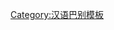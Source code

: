 {{User language-N|cmn-tianjin|介个用户的'''[[:Category:cmn-tianjin 母語使用者|母语]]'''奏四'''[[:Category:cmn-tianjin 使用者|天津话]]'''。|天津話|12|9}}<noinclude>[[Category:汉语巴别模板]]</noinclude>